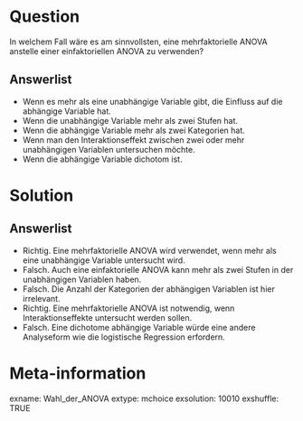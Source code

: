 Question
========
In welchem Fall wäre es am sinnvollsten, eine mehrfaktorielle ANOVA anstelle einer einfaktoriellen ANOVA zu verwenden?

Answerlist
----------
* Wenn es mehr als eine unabhängige Variable gibt, die Einfluss auf die abhängige Variable hat.
* Wenn die unabhängige Variable mehr als zwei Stufen hat.
* Wenn die abhängige Variable mehr als zwei Kategorien hat.
* Wenn man den Interaktionseffekt zwischen zwei oder mehr unabhängigen Variablen untersuchen möchte.
* Wenn die abhängige Variable dichotom ist.

Solution
========
Answerlist
----------
* Richtig. Eine mehrfaktorielle ANOVA wird verwendet, wenn mehr als eine unabhängige Variable untersucht wird.
* Falsch. Auch eine einfaktorielle ANOVA kann mehr als zwei Stufen in der unabhängigen Variablen haben.
* Falsch. Die Anzahl der Kategorien der abhängigen Variablen ist hier irrelevant.
* Richtig. Eine mehrfaktorielle ANOVA ist notwendig, wenn Interaktionseffekte untersucht werden sollen.
* Falsch. Eine dichotome abhängige Variable würde eine andere Analyseform wie die logistische Regression erfordern.

Meta-information
================
exname: Wahl_der_ANOVA
extype: mchoice 
exsolution: 10010
exshuffle: TRUE
